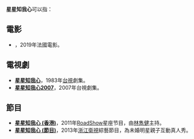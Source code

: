 '''星星知我心'''可以指：
== 電影 ==
*'''{{link-en|星星知我心 (2019年電影)|Proxima_(film)|星星知我心}}'''，2019年法國電影。 
== 電視劇 ==
*'''[[星星知我心|星星知我心]]'''，1983年[[台視|台視]]劇集。 
*'''[[星星知我心2007|星星知我心2007]]'''，2007年台視劇集。
== 節目 ==
*'''[[星星知我心_(香港)|星星知我心 (香港)]]'''，2011年[[RoadShow|RoadShow]]星座节目，由[[林雋健|林雋健]]主持。
*'''[[星星知我心_(節目)|星星知我心 (節目)]]'''，2013年[[浙江衛視|浙江衛視]]綜藝節目，為未婚明星親子互動真人秀。

{{消歧义|cat=五字消歧義}}